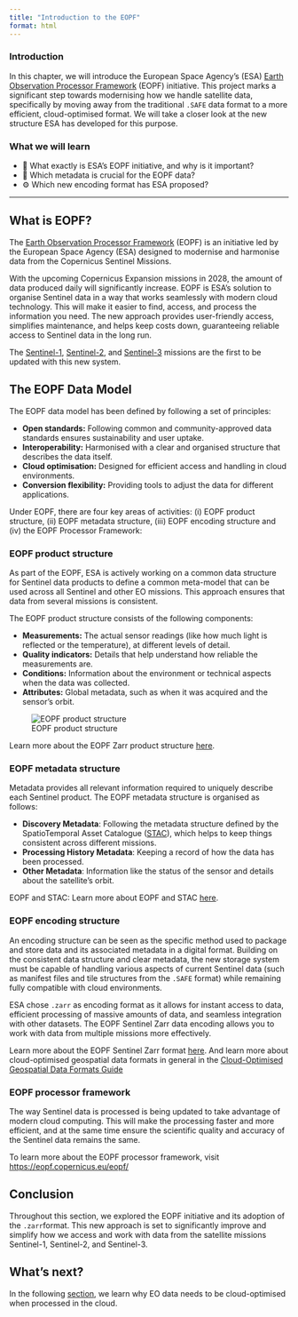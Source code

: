 ```yaml
---
title: "Introduction to the EOPF"
format: html
---
```

### Introduction

In this chapter, we will introduce the European Space Agency's (ESA) [Earth Observation Processor Framework](https://eopf.copernicus.eu/) (EOPF) initiative. This project marks a significant step towards modernising how we handle satellite data, specifically by moving away from the traditional `.SAFE` data format to a more efficient, cloud-optimised format.
We will take a closer look at the new structure ESA has developed for this purpose.

### What we will learn

- 📡 What exactly is ESA's EOPF initiative, and why is it important?
- 📀 Which metadata is crucial for the EOPF data?
- ⚙️ Which new encoding format has ESA proposed?

<hr>

## What is EOPF?

The [Earth Observation Processor Framework](https://eopf.copernicus.eu/) (EOPF) is an initiative led by the European Space Agency (ESA) designed to modernise and harmonise data from the Copernicus Sentinel Missions.

With the upcoming Copernicus Expansion missions in 2028, the amount of data produced daily will significantly increase. EOPF is ESA's solution to organise Sentinel data in a way that works seamlessly with modern cloud technology. This will make it easier to find, access, and process the information you need. The new approach provides user-friendly access, simplifies maintenance, and helps keep costs down, guaranteeing reliable access to Sentinel data in the long run.

The [Sentinel-1](https://www.esa.int/Applications/Observing_the_Earth/Copernicus/Sentinel-1), [Sentinel-2](https://www.esa.int/Applications/Observing_the_Earth/Copernicus/Sentinel-2), and [Sentinel-3](https://www.esa.int/Applications/Observing_the_Earth/Copernicus/Sentinel-3) missions are the first to be updated with this new system.

## The EOPF Data Model

The EOPF data model has been defined by following a set of principles:

- **Open standards:** Following common and community-approved data standards ensures sustainability and user uptake.
- **Interoperability:** Harmonised with a clear and organised structure that describes the data itself.
- **Cloud optimisation:** Designed for efficient access and handling in cloud environments.
- **Conversion flexibility:** Providing tools to adjust the data for different applications.

Under EOPF, there are four key areas of activities: (i) EOPF product structure, (ii) EOPF metadata structure, (iii) EOPF encoding structure and (iv) the EOPF Processor Framework:

### EOPF product structure
As part of the EOPF, ESA is actively working on a common data structure for Sentinel data products to define a common meta-model that can be used across all Sentinel and other EO missions. This approach ensures that data from several missions is consistent.

The EOPF product structure consists of the following components:

- **Measurements:** The actual sensor readings (like how much light is reflected or the temperature), at different levels of detail.
- **Quality indicators:** Details that help understand how reliable the measurements are.
- **Conditions:** Information about the environment or technical aspects when the data was collected.
- **Attributes:** Global metadata, such as when it was acquired and the sensor's orbit.

![EOPF product structure](img/EOProduct-structure.png){fig-align="center"}

::: {.callout-note}
Learn more about the EOPF Zarr product structure [here](./21_what_is_zarr.qmd).
:::

### EOPF metadata structure

Metadata provides all relevant information required to uniquely describe each Sentinel product. The EOPF metadata structure is organised as follows:

- **Discovery Metadata**: Following the metadata structure defined by the SpatioTemporal Asset Catalogue ([STAC](https://stacspec.org/en/)), which helps to keep things consistent across different missions.
- **Processing History Metadata**: Keeping a record of how the data has been processed.
- **Other Metadata**: Information like the status of the sensor and details about the satellite's orbit.

::: {.callout-note}
EOPF and STAC: Learn more about EOPF and STAC [here](./31_stac_intro.qmd).
:::

### EOPF encoding structure
An encoding structure can be seen as the specific method used to package and store data and its associated metadata in a digital format.
Building on the consistent data structure and clear metadata, the new storage system must be capable of handling various aspects of current Sentinel data (such as manifest files and tile structures from the `.SAFE` format) while remaining fully compatible with cloud environments.

ESA chose `.zarr` as encoding format as it allows for instant access to data, efficient processing of massive amounts of data, and seamless integration with other datasets. The EOPF Sentinel Zarr data encoding allows you to work with data from multiple missions more effectively.


::: {.callout-note}
Learn more about the EOPF Sentinel Zarr format [here](https://zarr.eopf.copernicus.eu/).  And learn more about cloud-optimised geospatial data formats in general in the [Cloud-Optimised Geospatial Data Formats Guide](https://guide.cloudnativegeo.org/)
:::

### EOPF processor framework
The way Sentinel data is processed is being updated to take advantage of modern cloud computing. This will make the processing faster and more efficient, and at the same time ensure the scientific quality and accuracy of the Sentinel data remains the same.

::: {.callout-note}
To learn more about the EOPF processor framework, visit [https://eopf.copernicus.eu/eopf/](https://eopf.copernicus.eu/eopf/)
:::

## Conclusion

Throughout this section, we explored the EOPF initiative and its adoption of the `.zarr `format. This new approach is set to significantly improve and simplify how we access and work with data from the satellite missions Sentinel-1, Sentinel-2, and Sentinel-3.

## What's next?
In the following [section](./12_about_cloudoptimized_formats.qmd), we learn why EO data needs to be cloud-optimised when processed in the cloud.
